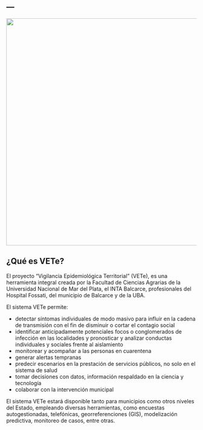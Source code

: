 ---
---

<img src="images/vete3.jpeg" width="600px">
 
## ¿Qué es VETe?

 
El proyecto “Vigilancia Epidemiológica Territorial” (VETe), es una herramienta integral creada por la Facultad de Ciencias Agrarias de la Universidad Nacional de Mar del Plata, el INTA Balcarce, profesionales del Hospital Fossati, del municipio de Balcarce y de la UBA.  

El sistema VETe permite:

* detectar síntomas individuales de modo masivo para influir en la cadena de transmisión con el fin de disminuir o cortar el contagio social
* identificar anticipadamente potenciales focos o conglomerados de infección en las localidades y pronosticar y analizar conductas individuales y sociales frente al aislamiento
* monitorear y acompañar a las personas en cuarentena
* generar alertas tempranas
* predecir escenarios en la prestación de servicios públicos, no solo en el sistema de salud
* tomar decisiones con datos, información respaldado en la ciencia y tecnología
* colaborar con la intervención municipal

El sistema VETe estará disponible tanto para municipios como otros niveles del Estado, empleando diversas herramientas, como encuestas autogestionadas, telefónicas, georreferenciones (GIS), modelización predictiva, monitoreo de casos, entre otras. 
